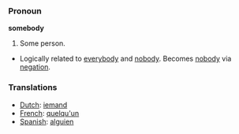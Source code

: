 === Pronoun ===

'''somebody'''

#Some person.
*Logically related to [[everybody]] and [[nobody]].  Becomes [[nobody]] via [[negation]].

=== Translations ===
*[[Dutch]]: [[iemand]]
*[[French]]: [[quelqu'un]]
*[[Spanish]]: [[alguien]]